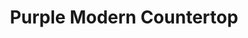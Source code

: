 ---
title: "Purple Modern Countertop"
meta_title: "Purple Modern Countertop craft"
description: "Craft de Purple Modern Countertop"
rank: "s"
draft: false
name: "Purple Modern Countertop"
recipe_img: "https://wiki.pokexgames.com/images/1/13/Purple_Modern_Balcony.png"
level: 105
craft_time: 21600
result: 1
value_npc: 1
ingredients:
  - name: "Drawing Clipboards"
    quantity: 15
    item_img: "https://wiki.pokexgames.com/images/3/36/Drawing_Clipboard.png"
    value_npc: 1
  - name: "Gear Nose"
    quantity: 1
    item_img: "https://wiki.pokexgames.com/images/6/63/Gear_Nose.png"
    value_npc: 1
  - name: "Corrupted Magnet"
    quantity: 15
    item_img: "https://wiki.pokexgames.com/images/0/09/Corrupted-Magnet.gif"
    value_npc: 1
  - name: "Corrupted Dragon Tooth"
    quantity: 15
    item_img: "https://wiki.pokexgames.com/images/5/52/Corrupted-Dragon-Tooth.gif"
    value_npc: 1
---